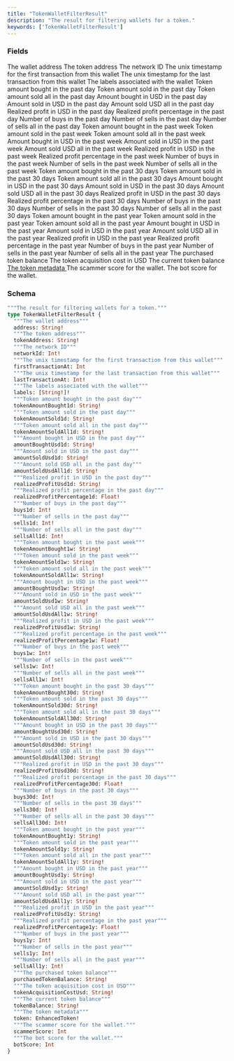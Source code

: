 ```yaml
---
title: "TokenWalletFilterResult"
description: "The result for filtering wallets for a token."
keywords: ['TokenWalletFilterResult']
---
```


### Fields

<ResponseField name="address" type="String!" required>
  The wallet address
</ResponseField>

<ResponseField name="tokenAddress" type="String!" required>
  The token address
</ResponseField>

<ResponseField name="networkId" type="Int!" required>
  The network ID
</ResponseField>

<ResponseField name="firstTransactionAt" type="Int">
  The unix timestamp for the first transaction from this wallet
</ResponseField>

<ResponseField name="lastTransactionAt" type="Int!" required>
  The unix timestamp for the last transaction from this wallet
</ResponseField>

<ResponseField name="labels" type="[String!]!" required>
  The labels associated with the wallet
</ResponseField>

<ResponseField name="tokenAmountBought1d" type="String!" required>
  Token amount bought in the past day
</ResponseField>

<ResponseField name="tokenAmountSold1d" type="String!" required>
  Token amount sold in the past day
</ResponseField>

<ResponseField name="tokenAmountSoldAll1d" type="String!" required>
  Token amount sold all in the past day
</ResponseField>

<ResponseField name="amountBoughtUsd1d" type="String!" required>
  Amount bought in USD in the past day
</ResponseField>

<ResponseField name="amountSoldUsd1d" type="String!" required>
  Amount sold in USD in the past day
</ResponseField>

<ResponseField name="amountSoldUsdAll1d" type="String!" required>
  Amount sold USD all in the past day
</ResponseField>

<ResponseField name="realizedProfitUsd1d" type="String!" required>
  Realized profit in USD in the past day
</ResponseField>

<ResponseField name="realizedProfitPercentage1d" type="Float!" required>
  Realized profit percentage in the past day
</ResponseField>

<ResponseField name="buys1d" type="Int!" required>
  Number of buys in the past day
</ResponseField>

<ResponseField name="sells1d" type="Int!" required>
  Number of sells in the past day
</ResponseField>

<ResponseField name="sellsAll1d" type="Int!" required>
  Number of sells all in the past day
</ResponseField>

<ResponseField name="tokenAmountBought1w" type="String!" required>
  Token amount bought in the past week
</ResponseField>

<ResponseField name="tokenAmountSold1w" type="String!" required>
  Token amount sold in the past week
</ResponseField>

<ResponseField name="tokenAmountSoldAll1w" type="String!" required>
  Token amount sold all in the past week
</ResponseField>

<ResponseField name="amountBoughtUsd1w" type="String!" required>
  Amount bought in USD in the past week
</ResponseField>

<ResponseField name="amountSoldUsd1w" type="String!" required>
  Amount sold in USD in the past week
</ResponseField>

<ResponseField name="amountSoldUsdAll1w" type="String!" required>
  Amount sold USD all in the past week
</ResponseField>

<ResponseField name="realizedProfitUsd1w" type="String!" required>
  Realized profit in USD in the past week
</ResponseField>

<ResponseField name="realizedProfitPercentage1w" type="Float!" required>
  Realized profit percentage in the past week
</ResponseField>

<ResponseField name="buys1w" type="Int!" required>
  Number of buys in the past week
</ResponseField>

<ResponseField name="sells1w" type="Int!" required>
  Number of sells in the past week
</ResponseField>

<ResponseField name="sellsAll1w" type="Int!" required>
  Number of sells all in the past week
</ResponseField>

<ResponseField name="tokenAmountBought30d" type="String!" required>
  Token amount bought in the past 30 days
</ResponseField>

<ResponseField name="tokenAmountSold30d" type="String!" required>
  Token amount sold in the past 30 days
</ResponseField>

<ResponseField name="tokenAmountSoldAll30d" type="String!" required>
  Token amount sold all in the past 30 days
</ResponseField>

<ResponseField name="amountBoughtUsd30d" type="String!" required>
  Amount bought in USD in the past 30 days
</ResponseField>

<ResponseField name="amountSoldUsd30d" type="String!" required>
  Amount sold in USD in the past 30 days
</ResponseField>

<ResponseField name="amountSoldUsdAll30d" type="String!" required>
  Amount sold USD all in the past 30 days
</ResponseField>

<ResponseField name="realizedProfitUsd30d" type="String!" required>
  Realized profit in USD in the past 30 days
</ResponseField>

<ResponseField name="realizedProfitPercentage30d" type="Float!" required>
  Realized profit percentage in the past 30 days
</ResponseField>

<ResponseField name="buys30d" type="Int!" required>
  Number of buys in the past 30 days
</ResponseField>

<ResponseField name="sells30d" type="Int!" required>
  Number of sells in the past 30 days
</ResponseField>

<ResponseField name="sellsAll30d" type="Int!" required>
  Number of sells all in the past 30 days
</ResponseField>

<ResponseField name="tokenAmountBought1y" type="String!" required>
  Token amount bought in the past year
</ResponseField>

<ResponseField name="tokenAmountSold1y" type="String!" required>
  Token amount sold in the past year
</ResponseField>

<ResponseField name="tokenAmountSoldAll1y" type="String!" required>
  Token amount sold all in the past year
</ResponseField>

<ResponseField name="amountBoughtUsd1y" type="String!" required>
  Amount bought in USD in the past year
</ResponseField>

<ResponseField name="amountSoldUsd1y" type="String!" required>
  Amount sold in USD in the past year
</ResponseField>

<ResponseField name="amountSoldUsdAll1y" type="String!" required>
  Amount sold USD all in the past year
</ResponseField>

<ResponseField name="realizedProfitUsd1y" type="String!" required>
  Realized profit in USD in the past year
</ResponseField>

<ResponseField name="realizedProfitPercentage1y" type="Float!" required>
  Realized profit percentage in the past year
</ResponseField>

<ResponseField name="buys1y" type="Int!" required>
  Number of buys in the past year
</ResponseField>

<ResponseField name="sells1y" type="Int!" required>
  Number of sells in the past year
</ResponseField>

<ResponseField name="sellsAll1y" type="Int!" required>
  Number of sells all in the past year
</ResponseField>

<ResponseField name="purchasedTokenBalance" type="String!" required>
  The purchased token balance
</ResponseField>

<ResponseField name="tokenAcquisitionCostUsd" type="String!" required>
  The token acquisition cost in USD
</ResponseField>

<ResponseField name="tokenBalance" type="String!" required>
  The current token balance
</ResponseField>

<a href="/api-reference/types/enhancedtoken">
  <ResponseField name="token" type="EnhancedToken!" required>
    The token metadata
  </ResponseField>
</a>

<ResponseField name="scammerScore" type="Int">
  The scammer score for the wallet.
</ResponseField>

<ResponseField name="botScore" type="Int">
  The bot score for the wallet.
</ResponseField>

### Schema


```graphql 
"""The result for filtering wallets for a token."""
type TokenWalletFilterResult {
  """The wallet address"""
  address: String!
  """The token address"""
  tokenAddress: String!
  """The network ID"""
  networkId: Int!
  """The unix timestamp for the first transaction from this wallet"""
  firstTransactionAt: Int
  """The unix timestamp for the last transaction from this wallet"""
  lastTransactionAt: Int!
  """The labels associated with the wallet"""
  labels: [String!]!
  """Token amount bought in the past day"""
  tokenAmountBought1d: String!
  """Token amount sold in the past day"""
  tokenAmountSold1d: String!
  """Token amount sold all in the past day"""
  tokenAmountSoldAll1d: String!
  """Amount bought in USD in the past day"""
  amountBoughtUsd1d: String!
  """Amount sold in USD in the past day"""
  amountSoldUsd1d: String!
  """Amount sold USD all in the past day"""
  amountSoldUsdAll1d: String!
  """Realized profit in USD in the past day"""
  realizedProfitUsd1d: String!
  """Realized profit percentage in the past day"""
  realizedProfitPercentage1d: Float!
  """Number of buys in the past day"""
  buys1d: Int!
  """Number of sells in the past day"""
  sells1d: Int!
  """Number of sells all in the past day"""
  sellsAll1d: Int!
  """Token amount bought in the past week"""
  tokenAmountBought1w: String!
  """Token amount sold in the past week"""
  tokenAmountSold1w: String!
  """Token amount sold all in the past week"""
  tokenAmountSoldAll1w: String!
  """Amount bought in USD in the past week"""
  amountBoughtUsd1w: String!
  """Amount sold in USD in the past week"""
  amountSoldUsd1w: String!
  """Amount sold USD all in the past week"""
  amountSoldUsdAll1w: String!
  """Realized profit in USD in the past week"""
  realizedProfitUsd1w: String!
  """Realized profit percentage in the past week"""
  realizedProfitPercentage1w: Float!
  """Number of buys in the past week"""
  buys1w: Int!
  """Number of sells in the past week"""
  sells1w: Int!
  """Number of sells all in the past week"""
  sellsAll1w: Int!
  """Token amount bought in the past 30 days"""
  tokenAmountBought30d: String!
  """Token amount sold in the past 30 days"""
  tokenAmountSold30d: String!
  """Token amount sold all in the past 30 days"""
  tokenAmountSoldAll30d: String!
  """Amount bought in USD in the past 30 days"""
  amountBoughtUsd30d: String!
  """Amount sold in USD in the past 30 days"""
  amountSoldUsd30d: String!
  """Amount sold USD all in the past 30 days"""
  amountSoldUsdAll30d: String!
  """Realized profit in USD in the past 30 days"""
  realizedProfitUsd30d: String!
  """Realized profit percentage in the past 30 days"""
  realizedProfitPercentage30d: Float!
  """Number of buys in the past 30 days"""
  buys30d: Int!
  """Number of sells in the past 30 days"""
  sells30d: Int!
  """Number of sells all in the past 30 days"""
  sellsAll30d: Int!
  """Token amount bought in the past year"""
  tokenAmountBought1y: String!
  """Token amount sold in the past year"""
  tokenAmountSold1y: String!
  """Token amount sold all in the past year"""
  tokenAmountSoldAll1y: String!
  """Amount bought in USD in the past year"""
  amountBoughtUsd1y: String!
  """Amount sold in USD in the past year"""
  amountSoldUsd1y: String!
  """Amount sold USD all in the past year"""
  amountSoldUsdAll1y: String!
  """Realized profit in USD in the past year"""
  realizedProfitUsd1y: String!
  """Realized profit percentage in the past year"""
  realizedProfitPercentage1y: Float!
  """Number of buys in the past year"""
  buys1y: Int!
  """Number of sells in the past year"""
  sells1y: Int!
  """Number of sells all in the past year"""
  sellsAll1y: Int!
  """The purchased token balance"""
  purchasedTokenBalance: String!
  """The token acquisition cost in USD"""
  tokenAcquisitionCostUsd: String!
  """The current token balance"""
  tokenBalance: String!
  """The token metadata"""
  token: EnhancedToken!
  """The scammer score for the wallet."""
  scammerScore: Int
  """The bot score for the wallet."""
  botScore: Int
}
```
